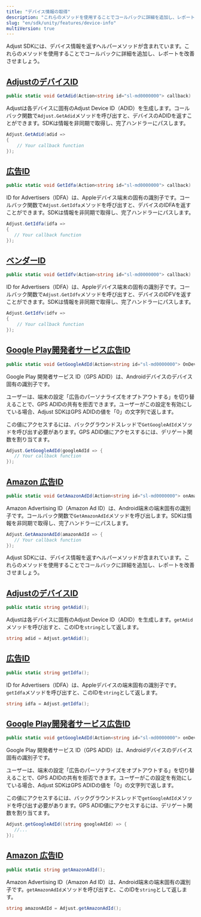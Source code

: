 ```yaml
---
title: "デバイス情報の取得"
description: "これらのメソッドを使用することでコールバックに詳細を追加し、レポートを改善させましょう。"
slug: "en/sdk/unity/features/device-info"
multiVersion: true
---
```

<sdkversion version="v5"> 

Adjust SDKには、デバイス情報を返すヘルパーメソッドが含まれています。これらのメソッドを使用することでコールバックに詳細を追加し、レポートを改善させましょう。

[AdjustのデバイスID](adjust-device-identifier)
-----------------------------------------

```cs
public static void GetAdid(Action<string id="sl-md0000000"> callback)
```

Adjustは各デバイスに固有のAdjust Device ID（ADID）を生成します。コールバック関数で`Adjust.GetAdid`メソッドを呼び出すと、デバイスのADIDを返すことができます。SDKは情報を非同期で取得し、完了ハンドラーにパスします。

```cs
Adjust.GetAdid(adid =>
{
    // Your callback function
});
```

[広告ID](id-for-advertisers)
--------------------------

<codeblock title="メソッドシグネチャー"> 

```cs
public static void GetIdfa(Action<string id="sl-md0000000"> callback)
```

</CodeBlock> 

ID for Advertisers（IDFA）は、Appleデバイス端末の固有の識別子です。コールバック関数で`Adjust.GetIdfa`メソッドを呼び出すと、デバイスのIDFAを返すことができます。SDKは情報を非同期で取得し、完了ハンドラーにパスします。

```cs
Adjust.GetIdfa(idfa =>
{
   // Your callback function
});
```

[ベンダーID](id-for-vendor)
-----------------------

<codeblock title="メソッドシグネチャー"> 

```cs
public static void GetIdfv(Action<string id="sl-md0000000"> callback)
```

</CodeBlock> 

ID for Advertisers（IDFA）は、Appleデバイス端末の固有の識別子です。コールバック関数で`Adjust.GetIdfv`メソッドを呼び出すと、デバイスのIDFVを返すことができます。SDKは情報を非同期で取得し、完了ハンドラーにパスします。

```cs
Adjust.GetIdfv(idfv =>
{
    // Your callback function
});
```

[Google Play開発者サービス広告ID](google-play-services-advertising-id)
-------------------------------------------------------------

<codeblock title="メソッドシグネチャー"> 

```cs
public static void GetGoogleAdId(Action<string id="sl-md0000000"> OnDeviceIdsRead)
```

</CodeBlock> 

Google Play 開発者サービス ID（GPS ADID）は、Androidデバイスのデバイス固有の識別子です。

ユーザーは、端末の設定「広告のパーソナライズをオプトアウトする」を切り替えることで、GPS ADIDの共有を拒否できます。ユーザーがこの設定を有効にしている場合、Adjust SDKはGPS ADIDの値を「0」の文字列で返します。

この値にアクセスするには、バックグラウンドスレッドで`GetGoogleAdId`メソッドを呼び出す必要があります。GPS ADID値にアクセスするには、デリゲート関数を割り当てます。

```cs
Adjust.GetGoogleAdId(googleAdId => {
   // Your callback function
});
```

[Amazon 広告ID](amazon-advertiser-id)
-----------------------------------

<codeblock title="メソッドシグネチャー"> 

```cs
public static void GetAmazonAdId(Action<string id="sl-md0000000"> onAmazonAdIdRead)
```

</CodeBlock> 

Amazon Advertising ID（Amazon Ad ID）は、Android端末の端末固有の識別子です。コールバック関数で`GetAmazonAdId`メソッドを呼び出します。SDKは情報を非同期で取得し、完了ハンドラーにパスします。

```cs
Adjust.GetAmazonAdId(amazonAdId => {
   // Your callback function
});
```

</SdkVersion> <sdkversion version="v4"> 

Adjust SDKには、デバイス情報を返すヘルパーメソッドが含まれています。これらのメソッドを使用することでコールバックに詳細を追加し、レポートを改善させましょう。

[AdjustのデバイスID](adjust-device-identifier)
-----------------------------------------

```cs
public static string getAdid();
```

Adjustは各デバイスに固有のAdjust Device ID（ADID）を生成します。`getAdid`メソッドを呼び出すと、このIDを`string`として返します。

```cs
string adid = Adjust.getAdid();
```

[広告ID](id-for-advertisers)
--------------------------

<codeblock title="メソッドシグネチャー"> 

```cs
public static string getIdfa();
```

</CodeBlock> 

ID for Advertisers（IDFA）は、Appleデバイスの端末固有の識別子です。`getIdfa`メソッドを呼び出すと、このIDを`string`として返します。

```cs
string idfa = Adjust.getIdfa();
```

[Google Play開発者サービス広告ID](google-play-services-advertising-id)
-------------------------------------------------------------

<codeblock title="メソッドシグネチャー"> 

```cs
public static void getGoogleAdId(Action<string id="sl-md0000000"> onDeviceIdsRead);
```

</CodeBlock> 

Google Play 開発者サービス ID（GPS ADID）は、Androidデバイスのデバイス固有の識別子です。

ユーザーは、端末の設定「広告のパーソナライズをオプトアウトする」を切り替えることで、GPS ADIDの共有を拒否できます。ユーザーがこの設定を有効にしている場合、Adjust SDKはGPS ADIDの値を「0」の文字列で返します。

この値にアクセスするには、バックグラウンドスレッドで`getGoogleAdId`メソッドを呼び出す必要があります。GPS ADID値にアクセスするには、デリゲート関数を割り当てます。

```cs
Adjust.getGoogleAdId((string googleAdId) => {
   //...
});
```

[Amazon 広告ID](amazon-advertiser-id)
-----------------------------------

<codeblock title="メソッドシグネチャー"> 

```cs
public static string getAmazonAdId();
```

</CodeBlock> 

Amazon Advertising ID（Amazon Ad ID）は、Android端末の端末固有の識別子です。`getAmazonAdId`メソッドを呼び出すと、このIDを`string`として返します。

```cs
string amazonAdId = Adjust.getAmazonAdId();
```

</SdkVersion>

